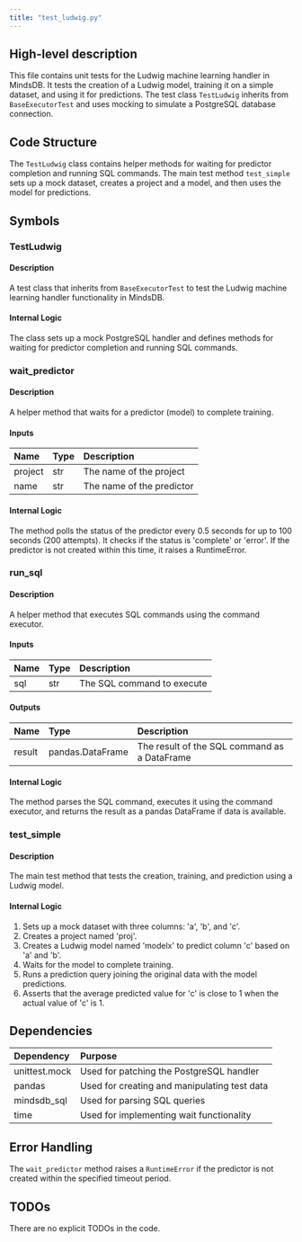 ```yaml
---
title: "test_ludwig.py"
---
```


## High-level description
This file contains unit tests for the Ludwig machine learning handler in MindsDB. It tests the creation of a Ludwig model, training it on a simple dataset, and using it for predictions. The test class `TestLudwig` inherits from `BaseExecutorTest` and uses mocking to simulate a PostgreSQL database connection.

## Code Structure
The `TestLudwig` class contains helper methods for waiting for predictor completion and running SQL commands. The main test method `test_simple` sets up a mock dataset, creates a project and a model, and then uses the model for predictions.

## Symbols

### TestLudwig
#### Description
A test class that inherits from `BaseExecutorTest` to test the Ludwig machine learning handler functionality in MindsDB.

#### Internal Logic
The class sets up a mock PostgreSQL handler and defines methods for waiting for predictor completion and running SQL commands.

### wait_predictor
#### Description
A helper method that waits for a predictor (model) to complete training.

#### Inputs
| Name | Type | Description |
|:-----|:-----|:------------|
| project | str | The name of the project |
| name | str | The name of the predictor |

#### Internal Logic
The method polls the status of the predictor every 0.5 seconds for up to 100 seconds (200 attempts). It checks if the status is 'complete' or 'error'. If the predictor is not created within this time, it raises a RuntimeError.

### run_sql
#### Description
A helper method that executes SQL commands using the command executor.

#### Inputs
| Name | Type | Description |
|:-----|:-----|:------------|
| sql | str | The SQL command to execute |

#### Outputs
| Name | Type | Description |
|:-----|:-----|:------------|
| result | pandas.DataFrame | The result of the SQL command as a DataFrame |

#### Internal Logic
The method parses the SQL command, executes it using the command executor, and returns the result as a pandas DataFrame if data is available.

### test_simple
#### Description
The main test method that tests the creation, training, and prediction using a Ludwig model.

#### Internal Logic
1. Sets up a mock dataset with three columns: 'a', 'b', and 'c'.
2. Creates a project named 'proj'.
3. Creates a Ludwig model named 'modelx' to predict column 'c' based on 'a' and 'b'.
4. Waits for the model to complete training.
5. Runs a prediction query joining the original data with the model predictions.
6. Asserts that the average predicted value for 'c' is close to 1 when the actual value of 'c' is 1.

## Dependencies
| Dependency | Purpose |
|:-----------|:--------|
| unittest.mock | Used for patching the PostgreSQL handler |
| pandas | Used for creating and manipulating test data |
| mindsdb_sql | Used for parsing SQL queries |
| time | Used for implementing wait functionality |

## Error Handling
The `wait_predictor` method raises a `RuntimeError` if the predictor is not created within the specified timeout period.

## TODOs
There are no explicit TODOs in the code.